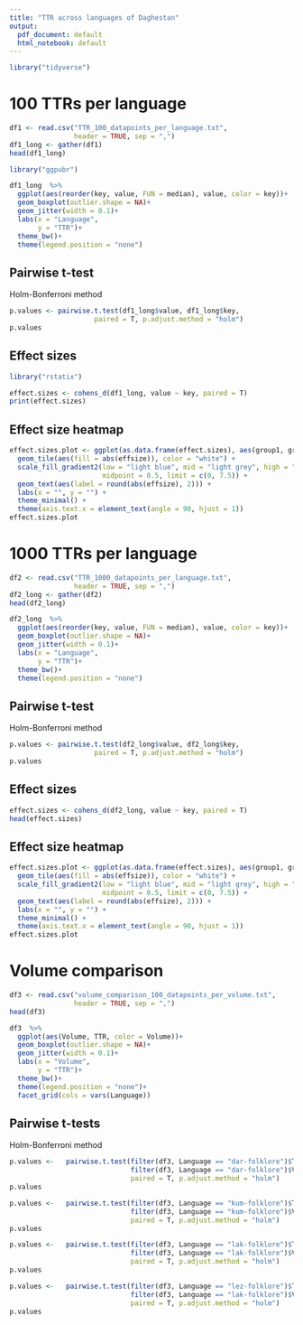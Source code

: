 ```yaml
---
title: "TTR across languages of Daghestan"
output:
  pdf_document: default
  html_notebook: default
---
```


```r
library("tidyverse")
```

# 100 TTRs per language

```r
df1 <- read.csv("TTR_100_datapoints_per_language.txt",
                header = TRUE, sep = ",")
df1_long <- gather(df1)
head(df1_long)
```

```r
library("ggpubr")
```

```r
df1_long  %>%
  ggplot(aes(reorder(key, value, FUN = median), value, color = key))+
  geom_boxplot(outlier.shape = NA)+
  geom_jitter(width = 0.1)+
  labs(x = "Language",
       y = "TTR")+
  theme_bw()+
  theme(legend.position = "none")
```

## Pairwise t-test

Holm-Bonferroni method

```r
p.values <- pairwise.t.test(df1_long$value, df1_long$key, 
                     paired = T, p.adjust.method = "holm") 
p.values
```

## Effect sizes

```r
library("rstatix")
```


```r
effect.sizes <- cohens_d(df1_long, value ~ key, paired = T)
print(effect.sizes)
```

## Effect size heatmap

```r
effect.sizes.plot <- ggplot(as.data.frame(effect.sizes), aes(group1, group2)) +
  geom_tile(aes(fill = abs(effsize)), color = "white") +
  scale_fill_gradient2(low = "light blue", mid = "light grey", high = "red", 
                       midpoint = 0.5, limit = c(0, 7.5)) +
  geom_text(aes(label = round(abs(effsize), 2))) +
  labs(x = "", y = "") +
  theme_minimal() +
  theme(axis.text.x = element_text(angle = 90, hjust = 1))
effect.sizes.plot
```

# 1000 TTRs per language

```r
df2 <- read.csv("TTR_1000_datapoints_per_language.txt",
                header = TRUE, sep = ",")
df2_long <- gather(df2)
head(df2_long)
```

```r
df2_long  %>%
  ggplot(aes(reorder(key, value, FUN = median), value, color = key))+
  geom_boxplot(outlier.shape = NA)+
  geom_jitter(width = 0.1)+
  labs(x = "Language",
       y = "TTR")+
  theme_bw()+
  theme(legend.position = "none")
```

## Pairwise t-test

Holm-Bonferroni method

```r
p.values <- pairwise.t.test(df2_long$value, df2_long$key, 
                     paired = T, p.adjust.method = "holm") 
p.values
```

## Effect sizes

```r
effect.sizes <- cohens_d(df2_long, value ~ key, paired = T)
head(effect.sizes)
```

## Effect size heatmap

```r
effect.sizes.plot <- ggplot(as.data.frame(effect.sizes), aes(group1, group2)) +
  geom_tile(aes(fill = abs(effsize)), color = "white") +
  scale_fill_gradient2(low = "light blue", mid = "light grey", high = "red", 
                       midpoint = 0.5, limit = c(0, 7.5)) +
  geom_text(aes(label = round(abs(effsize), 2))) +
  labs(x = "", y = "") +
  theme_minimal() +
  theme(axis.text.x = element_text(angle = 90, hjust = 1))
effect.sizes.plot
```


# Volume comparison

```r
df3 <- read.csv("volume_comparison_100_datapoints_per_volume.txt",
                header = TRUE, sep = ",")
head(df3)
```

```r
df3  %>%
  ggplot(aes(Volume, TTR, color = Volume))+
  geom_boxplot(outlier.shape = NA)+
  geom_jitter(width = 0.1)+
  labs(x = "Volume",
       y = "TTR")+
  theme_bw()+
  theme(legend.position = "none")+
  facet_grid(cols = vars(Language))
```


## Pairwise t-tests

Holm-Bonferroni method

```r
p.values <-   pairwise.t.test(filter(df3, Language == "dar-folklore")$TTR,
                              filter(df3, Language == "dar-folklore")$Volume,
                              paired = T, p.adjust.method = "holm")
p.values
```

```r
p.values <-   pairwise.t.test(filter(df3, Language == "kum-folklore")$TTR,
                              filter(df3, Language == "kum-folklore")$Volume,
                              paired = T, p.adjust.method = "holm")
p.values
```

```r
p.values <-   pairwise.t.test(filter(df3, Language == "lak-folklore")$TTR,
                              filter(df3, Language == "lak-folklore")$Volume,
                              paired = T, p.adjust.method = "holm")
p.values
```

```r
p.values <-   pairwise.t.test(filter(df3, Language == "lez-folklore")$TTR,
                              filter(df3, Language == "lak-folklore")$Volume,
                              paired = T, p.adjust.method = "holm")
p.values
```
